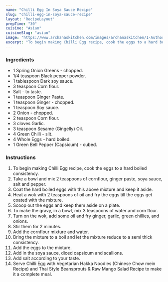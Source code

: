 ---
name: "Chilli Egg In Soya Sauce Recipe"
slug: "chilli-egg-in-soya-sauce-recipe"
layout: 'RecipeLayout'
prepTime: "30"
cuisine: "Asian"
cuisineSlug: "asian"
image: "https://www.archanaskitchen.com/images/archanaskitchen/1-Author/ruby_pathak-yahoo.com/Chilli_Egg.jpg"
excerpt: "To begin making Chilli Egg recipe, cook the eggs to a hard boiled consistency"
---

### Ingredients

- 1 Spring Onion Greens - chopped.
- 1/4 teaspoon Black pepper powder.
- 1 tablespoon Dark soy sauce.
- 3 teaspoon Corn flour.
- Salt - to taste.
- 1 teaspoon Ginger Paste.
- 1 teaspoon Ginger - chopped.
- 1 teaspoon Soy sauce.
- 2 Onion - chopped.
- 2 teaspoon Corn flour.
- 3 cloves Garlic.
- 3 teaspoon Sesame (Gingelly) Oil.
- 4 Green Chilli - slit.
- 4 Whole Eggs - hard boiled.
- 1 Green Bell Pepper (Capsicum) - cubed.

### Instructions

1. To begin making Chilli Egg recipe, cook the eggs to a hard boiled consistency.
1. Take a bowl and mix 2 teaspoons of cornflour, ginger paste, soya sauce, salt and pepper.
1. Coat the hard boiled eggs with this above mixture and keep it aside.
1. Heat a wok with 2 teaspoons of oil and fry the eggs till the eggs get coated with the mixture.
1. Scoop out the eggs and keep them aside on a plate.
1. To make the gravy, in a bowl, mix 3 teaspoons of water and corn flour.
1. Turn on the wok, add some oil and fry ginger, garlic, green chillies, and onions.
1. Stir them for 2 minutes.
1. Add the cornflour mixture and water.
1. Bring the mixture to a boil and let the mixture reduce to a semi thick consistency.
1. Add the eggs to the mixture.
1. Add in the soya sauce, diced capsicum and scallions.
1. Add salt according to your taste.
1. Serve Chilli Egg with Vegetarian Hakka Noodles (Chinese Chow mein Recipe) and Thai Style Beansprouts & Raw Mango Salad Recipe to make it a complete meal.
